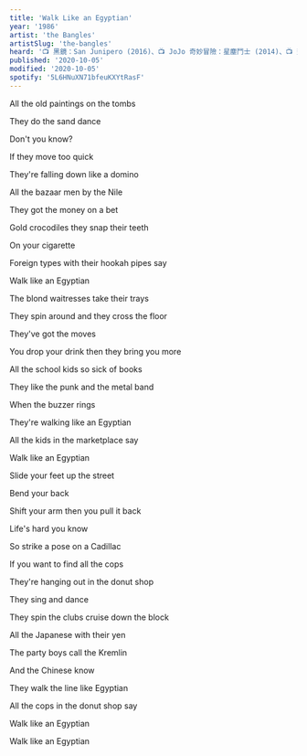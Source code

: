 ```yaml
---
title: 'Walk Like an Egyptian'
year: '1986'
artist: 'the Bangles'
artistSlug: 'the-bangles'
heard: '📺 黑鏡：San Junipero (2016)、📺 JoJo 奇妙冒險：星塵鬥士 (2014)、📺 蓋酷家庭：420 (2009)'
published: '2020-10-05'
modified: '2020-10-05'
spotify: '5L6HNuXN71bfeuKXYtRasF'
---
```


<LyricSection>

All the old paintings on the tombs

They do the sand dance

Don't you know?

</LyricSection>

<LyricSection>

If they move too quick

They're falling down like a domino

All the bazaar men by the Nile

They got the money on a bet

Gold crocodiles they snap their teeth

On your cigarette

Foreign types with their hookah pipes say

Walk like an Egyptian

</LyricSection>

<LyricSection>

The blond waitresses take their trays

They spin around and they cross the floor

They've got the moves

You drop your drink then they bring you more

All the school kids so sick of books

They like the punk and the metal band

When the buzzer rings

They're walking like an Egyptian

</LyricSection>

<LyricSection>

All the kids in the marketplace say

Walk like an Egyptian

Slide your feet up the street

Bend your back

Shift your arm then you pull it back

Life's hard you know

</LyricSection>

<LyricSection>

So strike a pose on a Cadillac

If you want to find all the cops

They're hanging out in the donut shop

They sing and dance

They spin the clubs cruise down the block

All the Japanese with their yen

The party boys call the Kremlin

And the Chinese know

They walk the line like Egyptian

</LyricSection>

<LyricSection>

All the cops in the donut shop say

Walk like an Egyptian

Walk like an Egyptian

</LyricSection>
